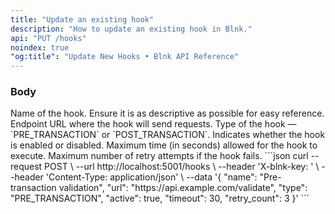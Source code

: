 ```yaml
---
title: "Update an existing hook"
description: "How to update an existing hook in Blnk."
api: "PUT /hooks"
noindex: true
"og:title": "Update New Hooks • Blnk API Reference"
---
```




<Key />

### Body
<ParamField body="name" type="string" required>
  Name of the hook. Ensure it is as descriptive as possible for easy reference.
</ParamField>
<ParamField body="url" type="string" required>
  Endpoint URL where the hook will send requests.
</ParamField>
<ParamField body="type" type="string" required>
  Type of the hook — `PRE_TRANSACTION` or `POST_TRANSACTION`.
</ParamField>
<ParamField body="active" type="boolean" required>
  Indicates whether the hook is enabled or disabled.
</ParamField>
<ParamField body="timeout" type="number" required>
  Maximum time (in seconds) allowed for the hook to execute.
</ParamField>
<ParamField body="retry_count" type="number" required>
  Maximum number of retry attempts if the hook fails.
</ParamField>

<RequestExample>
```json
curl --request POST \
  --url http://localhost:5001/hooks \
  --header 'X-blnk-key: <api-key>' \
  --header 'Content-Type: application/json' \
  --data '{
    "name": "Pre-transaction validation",
    "url": "https://api.example.com/validate",
    "type": "PRE_TRANSACTION",
    "active": true,
    "timeout": 30,
    "retry_count": 3
  }'
```
</RequestExample>

<NeedHelp />